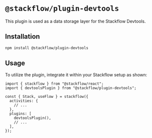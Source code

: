 # `@stackflow/plugin-devtools`

This plugin is used as a data storage layer for the Stackflow Devtools.

## Installation

```bash npm2yarn copy
npm install @stackflow/plugin-devtools
```

## Usage

To utilize the plugin, integrate it within your Stackflow setup as shown:
```tsx showLineNumbers filename="stackflow.ts" copy
import { stackflow } from "@stackflow/react";
import { devtoolsPlugin } from "@stackflow/plugin-devtools";

const { Stack, useFlow } = stackflow({
  activities: {
    // ...
  },
  plugins: [
    devtoolsPlugin(),
    // ...
  ],
});
```

